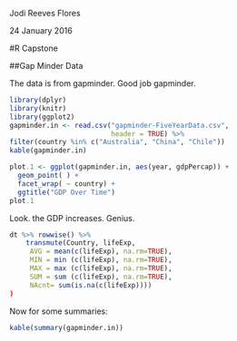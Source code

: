 Jodi Reeves Flores 

24 January 2016

#R Capstone

##Gap Minder Data

The data is from gapminder. Good job gapminder.
```r
library(dplyr)
library(knitr)
library(ggplot2)
gapminder.in <- read.csv("gapminder-FiveYearData.csv",
                         header = TRUE) %>%
filter(country %in% c("Australia", "China", "Chile"))
kable(gapminder.in)
```

```r
plot.1 <- ggplot(gapminder.in, aes(year, gdpPercap)) +
  geom_point( ) +
  facet_wrap( ~ country) +
  ggtitle("GDP Over Time")
plot.1
```

Look. the GDP increases. Genius.

```r
dt %>% rowwise() %>% 
    transmute(Country, lifeExp,
     AVG = mean(c(lifeExp), na.rm=TRUE),
     MIN = min (c(lifeExp), na.rm=TRUE),
     MAX = max (c(lifeExp), na.rm=TRUE),
     SUM = sum (c(lifeExp), na.rm=TRUE),
     NAcnt= sum(is.na(c(lifeExp))))
)
```

Now for some summaries:

```r
kable(summary(gapminder.in))
```
